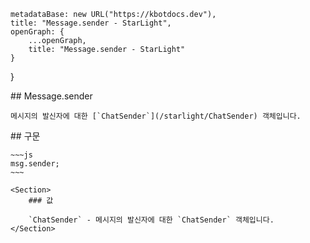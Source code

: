 
    metadataBase: new URL("https://kbotdocs.dev"),
    title: "Message.sender - StarLight",
    openGraph: {
        ...openGraph,
        title: "Message.sender - StarLight"
    }
}

<Section>
    ## Message.sender

    메시지의 발신자에 대한 [`ChatSender`](/starlight/ChatSender) 객체입니다.
</Section>
<Section>
    ## 구문

    ~~~js
    msg.sender;
    ~~~

    <Section>
        ### 값

        `ChatSender` - 메시지의 발신자에 대한 `ChatSender` 객체입니다.
    </Section>
</Section>
